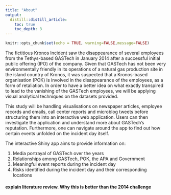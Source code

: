 ```yaml
---
title: "About"
output:
  distill::distill_article:
    toc: true
    toc_depth: 3
---
```


```r
knitr::opts_chunk$set(echo = TRUE, warning=FALSE,message=FALSE)
```

The fictitious Kronos Incident saw the disappearance of several employees from the Tethys-based GASTech in January 2014 after a successful initial public offering (IPO) of the company. Given that GASTech has not been very environmentally friendly in its operations of a natural gas production site in the island country of Kronos, it was suspected that a Kronos-based organisation (POK) is involved in the disappearance of the employees, as a form of retaliation. In order to have a better idea on what exactly transpired to lead to the vanishing of the GASTech employees, we will be applying visual analytical techniques on the datasets provided.

This study will be handling visualisations on newspaper articles, employee records and emails, call center reports and microblog tweets before structuring them into an interactive web application. Users can then investigate the application and understand more about GASTech's reputation. Furthermore, one can navigate around the app to find out how certain events unfolded on the incident day itself.

The interactive Shiny app aims to provide information on:

1. Media portrayal of GASTech over the years
2. Relationships among GASTech, POK, the APA and Government
3. Meaningful event reports during the incident day
4. Risks identified during the incident day and their corresponding locations


#### explain literature review. Why this is better than the 2014 challenge